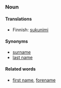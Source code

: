 ===Noun===
<!-- definition here... -->

====Translations====
*Finnish: [[sukunimi]]

====Synonyms====
*[[surname]]
*[[last name]]

====Related words====
*[[first name]], [[forename]]